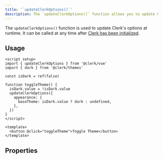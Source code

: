 ```yaml
---
title: '`updateClerkOptions()`'
description: The `updateClerkOptions()` function allows you to update Clerk's options at runtime.
---
```


The `updateClerkOptions()` function is used to update Clerk's options at runtime. It can be called at any time after [Clerk has been initialized](/docs/references/vue/clerk-plugin).

## Usage

```vue
<script setup>
import { updateClerkOptions } from '@clerk/vue'
import { dark } from '@clerk/themes'

const isDark = ref(false)

function toggleTheme() {
  isDark.value = !isDark.value
  updateClerkOptions({
    appearance: {
      baseTheme: isDark.value ? dark : undefined,
    },
  })
}
</script>

<template>
  <button @click="toggleTheme">Toggle Theme</button>
</template>
```

## Properties

<Include src="_partials/update-clerk-options-properties" />
